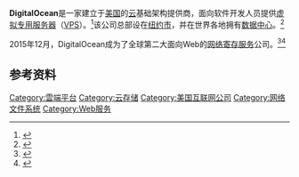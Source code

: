{{Infobox company
| name                = DigitalOcean, Inc.
| logo                = DigitalOcean logo.svg
| logo_size           = 150px
| logo_alt            = 
| image               = 
| image_size          = 
| image_alt           = 
| image_caption       = 
| type                = [[上市公司|上市]]
| traded_as           = {{NYSE|DOCN}}
| founded             = {{Start date and age|2011|06|24}}
| hq_location_city    = [[紐約州|紐約州]][[紐約市|紐約市]]
| hq_location_country = {{美國}}
| area_served         = 全球
| num_employees       = 581人 (2020年12月)<ref name="sec-s1">{{Cite web|date=February 25, 2021|title=Form S-1 DigitalOcean Holdings, Inc.|url=https://www.sec.gov/Archives/edgar/data/1582961/000119312521055798/d898181ds1.htm|url-status=live|access-date=March 26, 2021|website=[[U.S._Securities_and_Exchange_Commission|U.S. Securities and Exchange Commission]]|archive-url=https://web.archive.org/web/20210225132813/https://www.sec.gov/Archives/edgar/data/1582961/000119312521055798/d898181ds1.htm |archive-date=2021-02-25 }}</ref>
| key_people          = {{tsl|en|Ben Uretsky}}
| industry            = [[物聯網|物聯網]]、[[雲端運算|雲端運算]]
| products            = 
| services            = [[網頁寄存服務|網頁寄存服務]]
| owner               = <!-- or: | owners = -->
| website             = {{URL|https://www.digitalocean.com/}}
| former_name         = 
| founders            = Moisey Uretsky<br />Ben Uretsky<br />Jeff Carr<br />Alec Hartman<br />Mitch Wainer.
}}

'''DigitalOcean'''是一家建立于[[美国|美国]]的[[雲端運算|云]]基础架构提供商，面向软件开发人员提供[[虚拟专用服务器|虚拟专用服务器]]（[[VPS|VPS]]）。<ref>{{Cite web|url=http://www.entrepreneur.com/article/247635|title=How DigitalOcean Won Over Investors|publisher=Entrepreneur|last1=Iskold|first1=Alex|access-date=2016-03-05|archive-date=2019-03-30|archive-url=https://web.archive.org/web/20190330044121/https://www.entrepreneur.com/article/247635|dead-url=no}}</ref>该公司总部设在[[纽约市|纽约市]]，并在世界各地拥有[[数据中心|数据中心]]。<ref>{{Cite web|url=http://www.bloomberg.com/research/stocks/private/snapshot.asp?privcapid=243910980|title=Company Overview of DigitalOcean, Inc.|publisher=Bloomberg Business|access-date=2016-03-05|archive-date=2018-12-09|archive-url=https://web.archive.org/web/20181209125134/https://www.bloomberg.com/research/stocks/private/snapshot.asp?privcapid=243910980|dead-url=no}}</ref>

2015年12月，DigitalOcean成为了全球第二大面向Web的[[網頁寄存服務|网络寄存服务]]公司。<ref>{{Cite web|url=http://trends.netcraft.com/www.digitalocean.com|title=DigitalOcean - Growth|publisher=Netcraft|access-date=2016-03-05|archive-date=2018-07-21|archive-url=https://archive.today/20180721013528/http://trends.netcraft.com/www.digitalocean.com|dead-url=no}}</ref><ref>{{Cite web|url=http://www.wired.com/2015/05/amazon-isnt-one-killing-cloud-computing|title=Amazon Isn’t the Only One Killing It With Cloud Computing|publisher=Wired|last1=Metz|first1=Cade|access-date=2016-03-05|archive-date=2021-06-06|archive-url=https://web.archive.org/web/20210606223737/https://www.wired.com/2015/05/amazon-isnt-one-killing-cloud-computing/|dead-url=no}}</ref>

== 参考资料 ==
{{Reflist}}

{{雲端運算}}

[[Category:雲端平台|Category:雲端平台]]
[[Category:云存储|Category:云存储]]
[[Category:美国互联网公司|Category:美国互联网公司]]
[[Category:网络文件系统|Category:网络文件系统]]
[[Category:Web服务|Category:Web服务]]

{{模板:互联网小作品}}